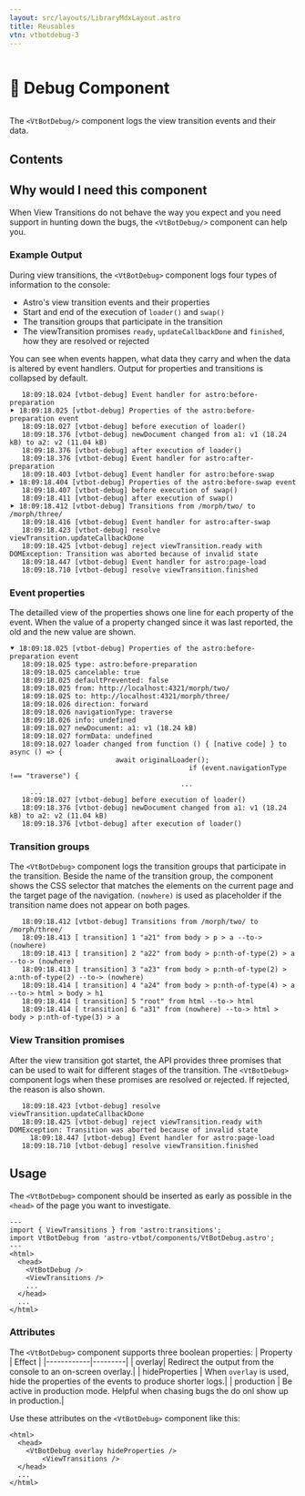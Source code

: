 ```yaml
---
layout: src/layouts/LibraryMdxLayout.astro
title: Reusables
vtn: vtbotdebug-3
---
```


<h1 style="display: inline-block; view-trans 	ition-name: vtbotdebug-1"><span style="display:inline-block; view-transition-name:vtbotdebug-2">🐛</span> Debug Component</h1>


The `<VtBotDebug/>` component logs the view transition events and their data. 


## Contents

## Why would I need this component

When View Transitions do not behave the way you expect and you need support in hunting down the bugs, the `<VtBotDebug/>` component can help you. 


### Example Output

During view transitions, the `<VtBotDebug>` component logs four types of information to the console:
* Astro's view transition events and their properties 
* Start and end of the execution of `loader()` and `swap()`
* The transition groups that participate in the transition
* The viewTransition promises `ready`, `updateCallbackDone` and `finished`, how they are resolved or rejected

You can see when events happen, what data they carry and when the data is altered by event handlers. Output for properties and transitions is collapsed by default.

```console x.txt {1,6,7,12,15}
   18:09:18.024 [vtbot-debug] Event handler for astro:before-preparation
⯈ 18:09:18.025 [vtbot-debug] Properties of the astro:before-preparation event
   18:09:18.027 [vtbot-debug] before execution of loader()
   18:09:18.376 [vtbot-debug] newDocument changed from a1: v1 (18.24 kB) to a2: v2 (11.04 kB)
   18:09:18.376 [vtbot-debug] after execution of loader()
   18:09:18.376 [vtbot-debug] Event handler for astro:after-preparation
   18:09:18.403 [vtbot-debug] Event handler for astro:before-swap
⯈ 18:09:18.404 [vtbot-debug] Properties of the astro:before-swap event
   18:09:18.407 [vtbot-debug] before execution of swap()
   18:09:18.411 [vtbot-debug] after execution of swap()
⯈ 18:09:18.412 [vtbot-debug] Transitions from /morph/two/ to /morph/three/
   18:09:18.416 [vtbot-debug] Event handler for astro:after-swap
   18:09:18.423 [vtbot-debug] resolve viewTransition.updateCallbackDone
   18:09:18.425 [vtbot-debug] reject viewTransition.ready with DOMException: Transition was aborted because of invalid state
   18:09:18.447 [vtbot-debug] Event handler for astro:page-load
   18:09:18.710 [vtbot-debug] resolve viewTransition.finished
```

### Event properties

The detailled view of the properties shows one line for each property of the event. When the value of a property changed since it was last reported, the old and the new value are shown.

```console x.txt {12,18}
⯆ 18:09:18.025 [vtbot-debug] Properties of the astro:before-preparation event
   18:09:18.025 type: astro:before-preparation
   18:09:18.025 cancelable: true
   18:09:18.025 defaultPrevented: false
   18:09:18.025 from: http://localhost:4321/morph/two/
   18:09:18.025 to: http://localhost:4321/morph/three/
   18:09:18.026 direction: forward
   18:09:18.026 navigationType: traverse
   18:09:18.026 info: undefined
   18:09:18.027 newDocument: a1: v1 (18.24 kB)
   18:09:18.027 formData: undefined
   18:09:18.027 loader changed from function () { [native code] } to async () => {
		                  await originalLoader();
											if (event.navigationType !== "traverse") {    
										  ...
	 ...
   18:09:18.027 [vtbot-debug] before execution of loader()
   18:09:18.376 [vtbot-debug] newDocument changed from a1: v1 (18.24 kB) to a2: v2 (11.04 kB)
   18:09:18.376 [vtbot-debug] after execution of loader()
```	

### Transition groups

The `<VtBotDebug>` component logs the transition groups that participate in the transition. Beside the name of the transition group, the component shows the CSS selector that matches the elements on the current page and the target page of the navigation. `(nowhere)` is used as placeholder if the transition name does not appear on both pages. 

```console x.txt {5}
   18:09:18.412 [vtbot-debug] Transitions from /morph/two/ to /morph/three/
   18:09:18.413 [ transition] 1 "a21" from body > p > a --to-> (nowhere)
   18:09:18.413 [ transition] 2 "a22" from body > p:nth-of-type(2) > a --to-> (nowhere)
   18:09:18.413 [ transition] 3 "a23" from body > p:nth-of-type(2) > a:nth-of-type(2) --to-> (nowhere)
   18:09:18.414 [ transition] 4 "a24" from body > p:nth-of-type(4) > a --to-> html > body > h1
   18:09:18.414 [ transition] 5 "root" from html --to-> html
   18:09:18.414 [ transition] 6 "a31" from (nowhere) --to-> html > body > p:nth-of-type(3) > a
```

### View Transition promises

After the view transition got startet, the API provides three promises that can be used to wait for different stages of the transition. The `<VtBotDebug>` component logs when these promises are resolved or rejected. If rejected, the reason is also shown.


```console x.txt {1,2,4}
   18:09:18.423 [vtbot-debug] resolve viewTransition.updateCallbackDone
   18:09:18.425 [vtbot-debug] reject viewTransition.ready with DOMException: Transition was aborted because of invalid state
	 18:09:18.447 [vtbot-debug] Event handler for astro:page-load
   18:09:18.710 [vtbot-debug] resolve viewTransition.finished
```


## Usage

The `<VtBotDebug>` component should be inserted as early as possible in the `<head>` of the page you want to investigate. 

```astro title="MyPage.astro" {3,7}
---
import { ViewTransitions } from 'astro:transitions';
import VtBotDebug from 'astro-vtbot/components/VtBotDebug.astro';
---
<html>
  <head>
    <VtBotDebug />
    <ViewTransitions />
    ...
  </head>
  ...
</html>
```
### Attributes

The `<VtBotDebug>` component supports three boolean properties:
|   Property | Effect |
|------------|---------|
| overlay| Redirect the output from the console to an on-screen overlay.|
| hideProperties | When `overlay` is used, hide the properties of the events to produce shorter logs.|
| production | Be active in production mode. Helpful when chasing bugs the do onl show up in production.|

Use these attributes on the `<VtBotDebug>` component like this:

```astro title="PageToDebug.astro" {3}
<html>
  <head>
    <VtBotDebug overlay hideProperties />
		<ViewTransitions />
  </head>
  ...
</html>
```
